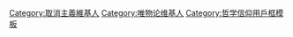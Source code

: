 {{Userbox
| border-c = blue
| border-s = 1
| id       = <del>意識</del>
| id-c     = #ffffff
| id-fc    = #3333ff
| id-s     = 14
| info     = 這個用戶是'''[[取消主義]]'''者。
| info-c   = #ff69b4
| info-fc  = #ff
| info-s   = 10
}}

<includeonly>[[Category:取消主義維基人]]</includeonly>
<includeonly>[[Category:唯物论维基人]]</includeonly>
<noinclude>[[Category:哲学信仰用戶框模板]]</noinclude>